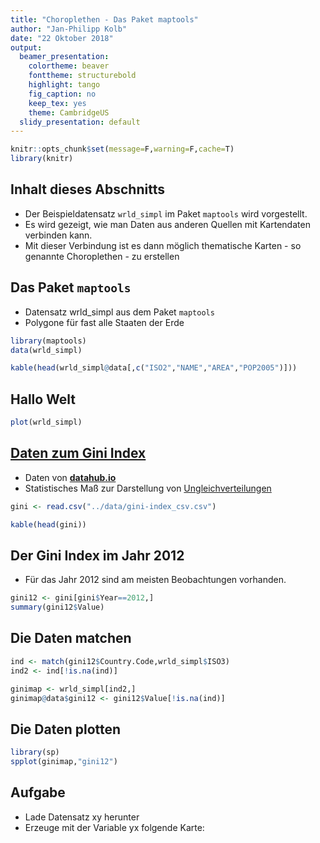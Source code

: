 ```yaml
---
title: "Choroplethen - Das Paket maptools"
author: "Jan-Philipp Kolb"
date: "22 Oktober 2018"
output:
  beamer_presentation:
    colortheme: beaver
    fonttheme: structurebold
    highlight: tango
    fig_caption: no
    keep_tex: yes
    theme: CambridgeUS
  slidy_presentation: default
---
```


```r
knitr::opts_chunk$set(message=F,warning=F,cache=T)
library(knitr)
```


## Inhalt dieses Abschnitts

- Der Beispieldatensatz `wrld_simpl` im Paket `maptools` wird vorgestellt.
- Es wird gezeigt, wie man Daten aus anderen Quellen mit Kartendaten verbinden kann.
- Mit dieser Verbindung ist es dann möglich thematische Karten - so genannte Choroplethen - zu erstellen

## Das Paket `maptools`

- Datensatz wrld_simpl aus dem Paket `maptools`
- Polygone für fast alle Staaten der Erde

```r
library(maptools)
data(wrld_simpl)
```

```r
kable(head(wrld_simpl@data[,c("ISO2","NAME","AREA","POP2005")]))
```

## Hallo Welt

```r
plot(wrld_simpl)
```


## [Daten zum Gini Index](https://datahub.io/core/gini-index#data)

- Daten von [**datahub.io**](https://datahub.io/core/gini-index#data)
- Statistisches Maß zur Darstellung von [Ungleichverteilungen](https://de.wikipedia.org/wiki/Gini-Koeffizient)

```r
gini <- read.csv("../data/gini-index_csv.csv")
```

```r
kable(head(gini))
```

## Der Gini Index im Jahr 2012

- Für das Jahr 2012 sind am meisten Beobachtungen vorhanden. 

```r
gini12 <- gini[gini$Year==2012,]
summary(gini12$Value)
```

## Die Daten matchen

```r
ind <- match(gini12$Country.Code,wrld_simpl$ISO3)
ind2 <- ind[!is.na(ind)]
```

```r
ginimap <- wrld_simpl[ind2,]
ginimap@data$gini12 <- gini12$Value[!is.na(ind)]
```

## Die Daten plotten

```r
library(sp)
spplot(ginimap,"gini12")
```

## Aufgabe

- Lade Datensatz xy herunter
- Erzeuge mit der Variable yx folgende Karte: